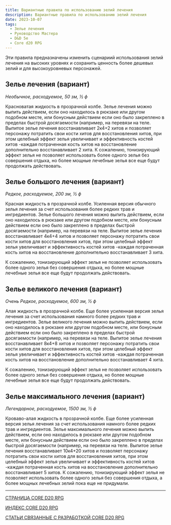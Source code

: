 ```yaml
---
title: Вариантные правила по использованию зелий лечения
description: Вариантные правила по использованию зелий лечения
date: 2023-10-07
tags:
  - Зелье лечения
  - Руководство Мастера
  - D&D 5e
  - Core d20 RPG
---
```


Эти правила предназначены изменить сценариий использования зелий лечения на высоких уровнях и сохранить ценность более дешевых зелий и для высокоуровневых персонажей.

## Зелье лечения (вариант)

_Необычное, расходуемое, 50 зм, ½ ф_

Красноватая жидкость в прозрачной колбе. Зелье лечения можно выпить действием, если оно находилось в рюкзаке или другом подобном месте, или бонусным действием если оно было закреплено в пределах быстрой досягаемости (например, на перевязи на теле. Выпитое зелье лечения восстанавливает 2к4+2 хитов и позволяет персонажу потратить свои кости хитов для восстановления хитов, при этом целебный эффект зелья увеличивает и эффективность костей хитов -каждая потраченная кость хитов на восстановление дополнительно восстанавливает 2 хита.
К сожалению, тонизирующий эффект зелья не позволяет использовать более одного зелья без совершения отдыха, но более мощные лечебные зелья все еще будут продолжать действовать.

## Зелье большого лечения (вариант)

_Редкое, расходуемое, 200 зм, ½ ф_

Красная жидкость в прозрачной колбе. Усиленная версия обычного зелья лечения за счет использования более редких трав и ингредиентов. Зелье большого лечения можно выпить действием, если оно находилось в рюкзаке или другом подобном месте, или бонусным действием если оно было закреплено в пределах быстрой досягаемости (например, на перевязи на теле. Выпитое зелье лечения восстанавливает 4к4+4 хитов и позволяет персонажу потратить свои кости хитов для восстановления хитов, при этом целебный эффект зелья увеличивает и эффективность костей хитов -каждая потраченная кость хитов на восстановление дополнительно восстанавливает 3 хита.

К сожалению, тонизирующий эффект зелья не позволяет использовать более одного зелья без совершения отдыха, но более мощные лечебные зелья все еще будут продолжать действовать.

## Зелье великого лечения (вариант)

_Очень Редкое, расходуемое, 600 зм, ½ ф_

Алая жидкость в прозрачной колбе. Еще более усиленная версия зелья лечения за счет использования намного более редких трав и ингредиентов. Зелье великого лечения можно выпить действием, если оно находилось в рюкзаке или другом подобном месте, или бонусным действием если оно было закреплено в пределах быстрой досягаемости (например, на перевязи на теле. Выпитое зелье лечения восстанавливает 8к4+8 хитов и позволяет персонажу потратить свои кости хитов для восстановления хитов, при этом целебный эффект зелья увеличивает и эффективность костей хитов -каждая потраченная кость хитов на восстановление дополнительно восстанавливает 4 хита.

К сожалению, тонизирующий эффект зелья не позволяет использовать более одного зелья без совершения отдыха, но более мощные лечебные зелья все еще будут продолжать действовать.

## Зелье максимального лечения (вариант)

_Легендарное, расходуемое, 1500 зм, ½ ф_

Кроваво-алая жидкость в прозрачной колбе. Еще более усиленная версия зелья лечения за счет использования намного более редких трав и ингредиентов. Зелье максимального лечения можно выпить действием, если оно находилось в рюкзаке или другом подобном месте, или бонусным действием если оно было закреплено в пределах быстрой досягаемости (например, на перевязи на теле. Выпитое зелье лечения восстанавливает 10к4+20 хитов и позволяет персонажу потратить свои кости хитов для восстановления хитов, при этом целебный эффект зелья увеличивает и эффективность костей хитов -каждая потраченная кость хитов на восстановление дополнительно восстанавливает 5 хитов.
К сожалению, тонизирующий эффект зелья не позволяет использовать более одного зелья без совершения отдыха, а более мощных лечебных зелий пока еще не придумали.

---

[СТРАНИЦА CORE D20 RPG](https://cyborgsandmages.com/cored20rpg/)

[ИНДЕКС CORE D20 RPG](https://cyborgsandmages.com/cored20rpg/1)

[СТАТЬИ СВЯЗАННЫЕ С РАЗРАБОТКОЙ CORE D20 RPG](https://cyborgsandmages.com/core-d20/1)
